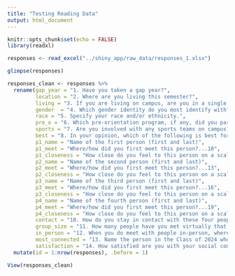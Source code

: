 ```yaml
---
title: "Testing Reading Data"
output: html_document
---
```


```r
knitr::opts_chunk$set(echo = FALSE)
library(readxl)
```

```r
responses <- read_excel("../shiny_app/raw_data/responses_1.xlsx")

glimpse(responses)

responses_clean <- responses %>%
  rename(gap_year = "1. Have you taken a gap year?",
         location = "2. Where are you living this semester?",
         living = "3. If you are living on campus, are you in a single or do you have suitemates?",
         gender  = "4. Which gender identity do you most identify with?",
         race = "5. Specify your race and/or ethnicity.",
         pre_o = "6. Which pre-orientation program, if any, did you participate in?",
         sports = "7. Are you involved with any sports teams on campus?",
         best = "8. In your opinion, which of the following is best for forming meaningful connections (even if this doesn’t match your own experience)?",
         p1_name = "Name of the first person (first and last)",
         p1_meet = "Where/how did you first meet this person?...10",
         p1_closeness = "How close do you feel to this person on a scale of 1 to 5?...11",
         p2_name = "Name of the second person (first and last)",
         p2_meet = "Where/how did you first meet this person?...13",
         p2_closeness = "How close do you feel to this person on a scale of 1 to 5?...14",
         p3_name = "Name of the third person (first and last)",
         p3_meet = "Where/how did you first meet this person?...16",
         p3_closeness = "How close do you feel to this person on a scale of 1 to 5?...17",
         p4_name = "Name of the fourth person (first and last)",
         p4_meet = "Where/how did you first meet this person?...19",
         p4_closeness = "How close do you feel to this person on a scale of 1 to 5?...20",
         contact = "10. How do you stay in contact with these four people? (If multiple options apply, please pick the primary one.)",
         group_size = "11. How many people have you met virtually that you now often meet up with in-person? (Please enter a single number)",
         in_person = "12. When you do meet with people in-person, where do you go or what do you do? (Please remember that this survey is completely anonymous and your answers will not be used to get you in trouble.)",
         most_connected = "13. Name the person in the Class of 2024 who you think is the most socially connected. (First and last name)",
         satisfaction = "14. How satisfied are you with your social connections with other first-year students at Harvard?") %>%
  mutate(id = 1:nrow(responses), .before = 1)

View(responses_clean)
```

